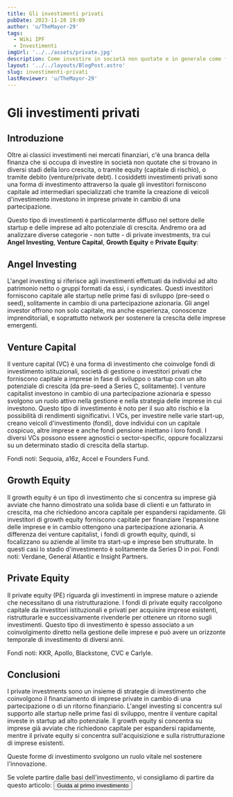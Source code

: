 ```yaml
---
title: Gli investimenti privati
pubDate: 2023-11-28 19:09
author: 'u/TheMayor-29'
tags:
  - Wiki IPF
  - Investimenti
imgUrl: '../../assets/private.jpg'
description: Come investire in società non quotate e in generale come funziona il mondo del private equity
layout: '../../layouts/BlogPost.astro'
slug: investimenti-privati
lastReviewer: 'u/TheMayor-29'
---
```


# Gli investimenti privati

## Introduzione

Oltre ai classici investimenti nei mercati finanziari, c'è una branca della finanza che si occupa di investire in società non quotate che si trovano in diversi stadi della loro crescita, 
o tramite equity (capitale di rischio), o tramite debito (venture/private debt). 
I cosiddetti investimenti privati sono una forma di investimento attraverso la quale gli investitori forniscono capitale ad intermediari specializzati 
che tramite la creazione di veicoli d'investimento investono in imprese private in cambio di una partecipazione.  


Questo tipo di investimenti è particolarmente diffuso nel settore delle startup e delle imprese ad alto potenziale di crescita. 
Andremo ora ad analizzare diverse categorie - non tutte - di private investments, tra cui **Angel Investing**, **Venture Capital**, **Growth Equity** e **Private Equity**:  


## **Angel Investing**

L'angel investing si riferisce agli investimenti effettuati da individui ad alto patrimonio netto o gruppi formati da essi, i syndicates. 
Questi investitori forniscono capitale alle startup nelle prime fasi di sviluppo (pre-seed o seed), solitamente in cambio di una partecipazione azionaria. 
Gli angel investor offrono non solo capitale, ma anche esperienza, conoscenze imprenditoriali, e soprattutto network per sostenere la crescita delle imprese emergenti.  


## **Venture Capital** 

Il venture capital (VC) è una forma di investimento che coinvolge fondi di investimento istituzionali, 
società di gestione o investitori privati che forniscono capitale a imprese in fase di sviluppo o startup con un alto potenziale di crescita (da pre-seed a Series C, solitamente). 
I venture capitalist investono in cambio di una partecipazione azionaria e spesso svolgono un ruolo attivo nella gestione e nella strategia delle imprese in cui investono. 
Questo tipo di investimento è noto per il suo alto rischio e la possibilità di rendimenti significativi. 
I VCs, per investire nelle varie start-up, creano veicoli d'investimento (fondi), dove individui con un capitale cospicuo, altre imprese e anche fondi pensione iniettano i loro fondi. 
I diversi VCs possono essere agnostici o sector-specific, oppure focalizzarsi su un determinato stadio di crescita della startup. 

Fondi noti: Sequoia, a16z, Accel e Founders Fund.  


## **Growth Equity**

Il growth equity è un tipo di investimento che si concentra su imprese già avviate che hanno dimostrato una solida base di clienti e un fatturato in crescita, 
ma che richiedono ancora capitale per espandersi rapidamente. 
Gli investitori di growth equity forniscono capitale per finanziare l'espansione delle imprese e in cambio ottengono una partecipazione azionaria. 
A differenza dei venture capitalist, i fondi di growth equity, quindi, si focalizzano su aziende al limite tra start-up e imprese ben strutturate. 
In questi casi lo stadio d'investimento è solitamente da Series D in poi. Fondi noti: Verdane, General Atlantic e Insight Partners.  


## **Private Equity**

Il private equity (PE) riguarda gli investimenti in imprese mature o aziende che necessitano di una ristrutturazione. 
I fondi di private equity raccolgono capitale da investitori istituzionali e privati per acquisire imprese esistenti, 
ristrutturarle e successivamente rivenderle per ottenere un ritorno sugli investimenti. 
Questo tipo di investimento è spesso associato a un coinvolgimento diretto nella gestione delle imprese e può avere un orizzonte temporale di investimento di diversi anni. 

Fondi noti: KKR, Apollo, Blackstone, CVC e Carlyle.


## Conclusioni

I private investments sono un insieme di strategie di investimento che coinvolgono il finanziamento di imprese private in cambio di una partecipazione o di un ritorno finanziario. 
L'angel investing si concentra sul supporto alle startup nelle prime fasi di sviluppo, mentre il venture capital investe in startup ad alto potenziale. 
Il growth equity si concentra su imprese già avviate che richiedono capitale per espandersi rapidamente, 
mentre il private equity si concentra sull'acquisizione e sulla ristrutturazione di imprese esistenti. 

Queste forme di investimento svolgono un ruolo vitale nel sostenere l'innovazione.

Se volete partire dalle basi dell'investimento, vi consigliamo di partire da questo articolo:
 <a href='/blog/guida-primo-investimento'>
       <button className='brutal-btn p-4 sanchez' name='button'>
              <span>Guida al primo investimento</span>
              </button>
          </a>
